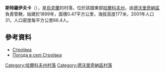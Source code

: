 {{coord|50|2|31|N|37|52|40|E|scale:100000_region:UA|display=title}}

'''斯特羅伊夫卡'''（{{lang-uk|Строївка}}），是[[烏克蘭|烏克蘭]]的村落，位於該國東部[[哈爾科夫州|哈爾科夫州]]，由[[德沃里奇納區|德沃里奇納區]]負責管轄，始建於1899年，面積0.47平方公里，海拔高度177米，2001年人口31，人口密度每平方公里66.4人。

==參考資料==
*[http://w1.c1.rada.gov.ua/pls/z7502/A005?rdat1=09.01.2009&rf7571=32864 Строївка]{{dead link|date=2018年3月 |bot=InternetArchiveBot |fix-attempted=yes }}
* [http://weather.in.ua/ua/har'kovskaja/25395 Погода в селі Строївка]{{Wayback|url=http://weather.in.ua/ua/har%27kovskaja/25395 |date=20160323034907 }}

{{DEFAULTSORT:Строївка}}
[[Category:哈爾科夫州村落|Category:哈爾科夫州村落]]
[[Category:德沃里奇納區村落|Category:德沃里奇納區村落]]


{{Kharkiv-geo-stub}}